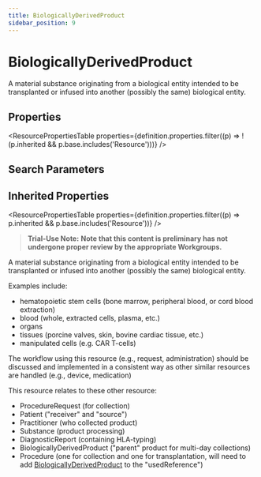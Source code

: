```yaml
---
title: BiologicallyDerivedProduct
sidebar_position: 9
---
```


# BiologicallyDerivedProduct

A material substance originating from a biological entity intended to be transplanted or infused
into another (possibly the same) biological entity.

<Tabs queryString="intro-section">
<TabItem value="schema" label="Schema" default>


## Properties


<ResourcePropertiesTable properties={definition.properties.filter((p) => !(p.inherited && p.base.includes('Resource')))} />

## Search Parameters

<SearchParamsTable searchParams={definition.searchParameters} />

## Inherited Properties

<ResourcePropertiesTable properties={definition.properties.filter((p) => p.inherited && p.base.includes('Resource'))} />

</TabItem>
  <TabItem value="usage" label="Usage">
    <div>   <a name="bnc"> </a>     <blockquote class="stu-note"><p><b>Trial-Use Note:</b> <a name="dstu"></a> <strong>Note that this content is preliminary has not undergone proper review by the appropriate Workgroups.</strong> </p></blockquote>     <p> A material substance originating from a biological entity intended to be transplanted or infused into another (possibly the same) biological entity. </p>   <p> Examples include: </p>   <ul>    <li>hematopoietic stem cells (bone marrow, peripheral blood, or cord blood extraction) </li>    <li>blood (whole, extracted cells, plasma, etc.) </li>    <li>organs </li>    <li>tissues (porcine valves, skin, bovine cardiac tissue, etc.) </li>    <li>manipulated cells (e.g. CAR T-cells)  </li>   </ul>   <p> The workflow using this resource (e.g., request, administration) should be discussed and implemented in a consistent way as other similar resources are handled (e.g., device, medication) </p>  </div>
    </TabItem>
  <TabItem value="relationships" label="Relationships">
    <div>  <p> This resource relates to these other resource:</p>  <ul>  <li>ProcedureRequest (for collection)</li>  <li>Patient ("receiver" and "source")</li>  <li>Practitioner (who collected product)</li>  <li>Substance (product processing)</li>  <li>DiagnosticReport (containing HLA-typing)</li>  <li>BiologicallyDerivedProduct ("parent" product for multi-day collections)</li>  <li>Procedure (one for collection and one for transplantation, will need to add <a href="/docs/api/fhir/resources/biologicallyderivedproduct">BiologicallyDerivedProduct</a> to the "usedReference")</li> </ul> </div>
    </TabItem>
  
  

</Tabs>
